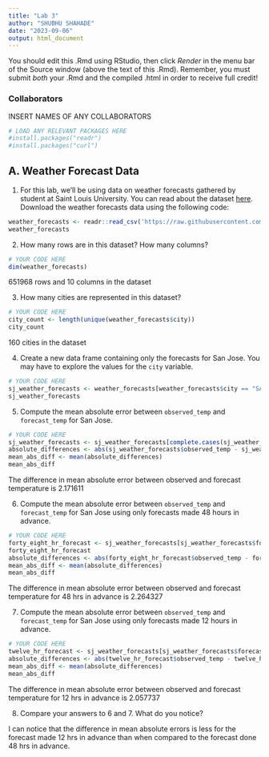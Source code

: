 ```yaml
---
title: "Lab 3"
author: "SHUBHU SHAHADE"
date: "2023-09-06"
output: html_document
---
```


You should edit this .Rmd using RStudio, then click *Render* in the menu bar of the Source window (above the text of this .Rmd). Remember, you must submit *both* your .Rmd and the compiled .html in order to receive full credit!

### Collaborators

INSERT NAMES OF ANY COLLABORATORS

```r
# LOAD ANY RELEVANT PACKAGES HERE
#install.packages("readr")
#install.packages("curl")
```

## A. Weather Forecast Data

1.  For this lab, we'll be using data on weather forecasts gathered by student at Saint Louis University. You can read about the dataset [here](https://github.com/rfordatascience/tidytuesday/tree/master/data/2022/2022-12-20). Download the weather forecasts data using the following code:

```r
weather_forecasts <- readr::read_csv('https://raw.githubusercontent.com/rfordatascience/tidytuesday/master/data/2022/2022-12-20/weather_forecasts.csv')
weather_forecasts
```

2.  How many rows are in this dataset? How many columns?

```r
# YOUR CODE HERE
dim(weather_forecasts)
```

<!--# YOUR ANSWER/EXPLANATION HERE --> 651968 rows and 10 columns in the dataset 

3.  How many cities are represented in this dataset?

```r
# YOUR CODE HERE
city_count <- length(unique(weather_forecasts$city))
city_count
```

<!--# YOUR ANSWER/EXPLANATION HERE --> 160 cities in the dataset

4.  Create a new data frame containing only the forecasts for San Jose. You may have to explore the values for the `city` variable.

```r
# YOUR CODE HERE
sj_weather_forecasts <- weather_forecasts[weather_forecasts$city == "SAN_JOSE", ]
sj_weather_forecasts
```

<!--# YOUR ANSWER/EXPLANATION HERE --> 

5. Compute the mean absolute error between `observed_temp` and `forecast_temp` for San Jose.

```r
# YOUR CODE HERE
sj_weather_forecasts <- sj_weather_forecasts[complete.cases(sj_weather_forecasts), ]
absolute_differences <- abs(sj_weather_forecasts$observed_temp - sj_weather_forecasts$forecast_temp)
mean_abs_diff <- mean(absolute_differences)
mean_abs_diff
```

<!--# YOUR ANSWER/EXPLANATION HERE --> The difference in mean absolute error between observed and forecast temperature is 2.171611

6. Compute the mean absolute error between `observed_temp` and `forecast_temp` for San Jose using only forecasts made 48 hours in advance.

```r
# YOUR CODE HERE
forty_eight_hr_forecast <- sj_weather_forecasts[sj_weather_forecasts$forecast_hours_before == 48, ]
forty_eight_hr_forecast
absolute_differences <- abs(forty_eight_hr_forecast$observed_temp - forty_eight_hr_forecast$forecast_temp)
mean_abs_diff <- mean(absolute_differences)
mean_abs_diff
```

<!--# YOUR ANSWER/EXPLANATION HERE -->The difference in mean absolute error between observed and forecast temperature for 48 hrs in advance is 2.264327

7. Compute the mean absolute error between `observed_temp` and `forecast_temp` for San Jose using only forecasts made 12 hours in advance.

```r
# YOUR CODE HERE
twelve_hr_forecast <- sj_weather_forecasts[sj_weather_forecasts$forecast_hours_before == 12, ]
absolute_differences <- abs(twelve_hr_forecast$observed_temp - twelve_hr_forecast$forecast_temp)
mean_abs_diff <- mean(absolute_differences)
mean_abs_diff
```

<!--# YOUR ANSWER/EXPLANATION HERE --> The difference in mean absolute error between observed and forecast temperature for 12 hrs in advance is 2.057737

8. Compare your answers to 6 and 7. What do you notice? 

<!--# YOUR ANSWER/EXPLANATION HERE --> I can notice that the difference in mean absolute errors is less for the forecast made 12 hrs in advance than when compared to the forecast done 48 hrs in advance. 